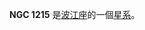 {{NGCInfoBox|NGCID=NGC 1215|發現者=路易斯·斯威夫特|發現日期=1886年10月21日|其他編號=MCG -2-8-55,HCG 23B|曆元=J2000.0|赤經=3時7分9.6秒
|赤緯=-9°35'34"|星座=波江座|星體=星系|星等=14.1|表面亮度=14.8|藍等=15}}

'''NGC 1215''' 是[[波江座|波江座]]的一個[[星系|星系]]。

{{NGCReference|1215}}
{{Catalogs|NGC=1215}}